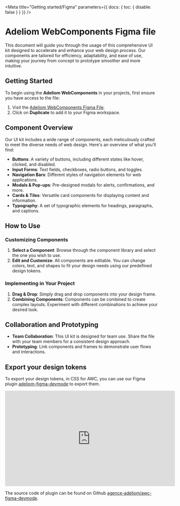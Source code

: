 
<Meta title="Getting started/Figma" parameters={{ docs: { toc: { disable: false } } }} />

# Adeliom WebComponents Figma file

This document will guide you through the usage of this comprehensive UI kit designed to accelerate and enhance your web design process. Our components are tailored for efficiency, adaptability, and ease of use, making your journey from concept to prototype smoother and more intuitive.

## Getting Started

To begin using the **Adeliom WebComponents** in your projects, first ensure you have access to the file:

1. Visit the [Adeliom WebComponents Figma File](https://www.figma.com/community/file/1311342749870424489/adeliom-webcomponents).
2. Click on **Duplicate** to add it to your Figma workspace.

## Component Overview

Our UI kit includes a wide range of components, each meticulously crafted to meet the diverse needs of web design. Here's an overview of what you'll find:

- **Buttons**: A variety of buttons, including different states like hover, clicked, and disabled.
- **Input Forms**: Text fields, checkboxes, radio buttons, and toggles.
- **Navigation Bars**: Different styles of navigation elements for web applications.
- **Modals & Pop-ups**: Pre-designed modals for alerts, confirmations, and more.
- **Cards & Tiles**: Versatile card components for displaying content and information.
- **Typography**: A set of typographic elements for headings, paragraphs, and captions.

## How to Use

### Customizing Components

1. **Select a Component**: Browse through the component library and select the one you wish to use.
2. **Edit and Customize**: All components are editable. You can change colors, text, and shapes to fit your design needs using our predefined design tokens.

### Implementing in Your Project

1. **Drag & Drop**: Simply drag and drop components into your design frame.
2. **Combining Components**: Components can be combined to create complex layouts. Experiment with different combinations to achieve your desired look.

## Collaboration and Prototyping

- **Team Collaboration**: This UI kit is designed for team use. Share the file with your team members for a consistent design approach.
- **Prototyping**: Link components and frames to demonstrate user flows and interactions.

## Export your design tokens

To export your design tokens, in CSS for AWC, you can use our Figma plugin [adeliom-figma-devmode](https://www.figma.com/community/plugin/1309621381500130306/adeliom-webcomponents-for-figma-dev-mode) to export them.

<iframe width="560" height="315" src="https://www.youtube-nocookie.com/embed/K461i79yWr8?si=_J416Xw5n-6Yjeq-" title="YouTube video player" frameborder="0" allow="accelerometer; autoplay; clipboard-write; encrypted-media; gyroscope; picture-in-picture; web-share" allowfullscreen></iframe>

The source code of plugin can be found on Github [agence-adeliom/awc-figma-devmode](https://github.com/agence-adeliom/awc-figma-devmode).
